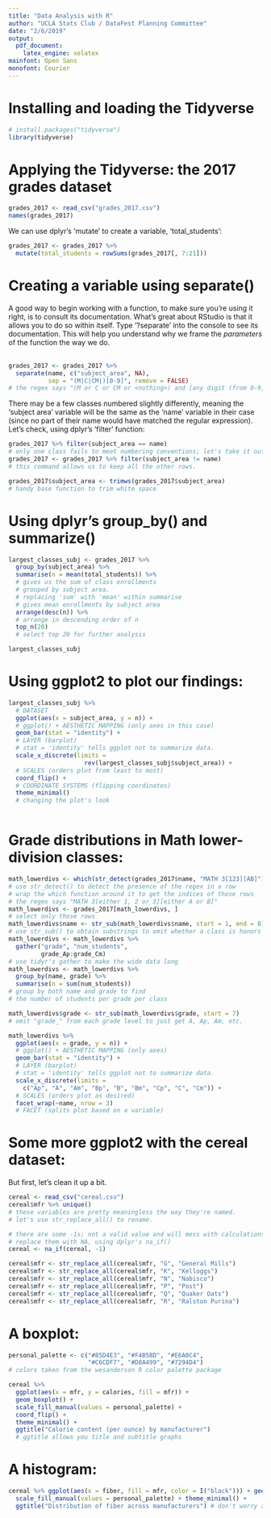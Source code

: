 ```yaml
---
title: "Data Analysis with R"
author: "UCLA Stats Club / DataFest Planning Committee"
date: "2/6/2019"
output:
  pdf_document:
    latex_engine: xelatex
mainfont: Open Sans
monofont: Courier
---
```


# Installing and loading the Tidyverse

```r
# install.packages("tidyverse")
library(tidyverse)
```

# Applying the Tidyverse: the 2017 grades dataset

```r
grades_2017 <- read_csv("grades_2017.csv")
names(grades_2017)
```

We can use dplyr's 'mutate' to create a variable, 'total_students':

```r
grades_2017 <- grades_2017 %>%
  mutate(total_students = rowSums(grades_2017[, 7:21]))
```

# Creating a variable using separate()

A good way to begin working with a function, to make sure you're using it right, is to consult its documentation. What's great about RStudio is that it allows you to do so within itself. Type '?separate' into the console to see its documentation. This will help you understand why we frame the *parameters* of the function the way we do.\
\

```r

grades_2017 <- grades_2017 %>% 
  separate(name, c("subject_area", NA), 
           sep = "(M|C|CM|)[0-9]", remove = FALSE)
# the regex says "(M or C or CM or <nothing>) and [any digit (from 0-9, so any digit)]"

```

There may be a few classes numbered slightly differently, meaning the 'subject area' variable will be the same as the 'name' variable in their case (since no part of their name would have matched the regular expression). Let's check, using dplyr's 'filter' function:\

```r

grades_2017 %>% filter(subject_area == name)
# only one class fails to meet numbering conventions; let's take it out
grades_2017 <- grades_2017 %>% filter(subject_area != name) 
# this command allows us to keep all the other rows.

grades_2017$subject_area <- trimws(grades_2017$subject_area)
# handy base function to trim white space

```

# Using dplyr’s group_by() and summarize()

```r

largest_classes_subj <- grades_2017 %>% 
  group_by(subject_area) %>% 
  summarise(n = mean(total_students)) %>% 
  # gives us the sum of class enrollments 
  # grouped by subject area. 
  # replacing 'sum' with 'mean' within summarise 
  # gives mean enrollments by subject area
  arrange(desc(n)) %>%
  # arrange in descending order of n
  top_n(20)
  # select top 20 for further analysis

largest_classes_subj
```

# Using ggplot2 to plot our findings:

```r
largest_classes_subj %>%
  # DATASET
  ggplot(aes(x = subject_area, y = n)) +
  # ggplot() + AESTHETIC MAPPING (only axes in this case)
  geom_bar(stat = "identity") + 
  # LAYER (barplot)
  # stat = 'identity' tells ggplot not to summarize data.
  scale_x_discrete(limits = 
                     rev(largest_classes_subj$subject_area)) + 
  # SCALES (orders plot from least to most)
  coord_flip() +
  # COORDINATE SYSTEMS (flipping coordinates)
  theme_minimal()
  # changing the plot's look
  

```

# Grade distributions in Math lower-division classes:

```r

math_lowerdivs <- which(str_detect(grades_2017$name, "MATH 3[123][AB]"))
# use str_detect() to detect the presence of the regex in a row
# wrap the which function around it to get the indices of those rows
# the regex says "MATH 3[either 1, 2 or 3][either A or B]"
math_lowerdivs <- grades_2017[math_lowerdivs, ]
# select only those rows
math_lowerdivs$name <- str_sub(math_lowerdivs$name, start = 1, end = 8) 
# use str_sub() to obtain substrings to omit whether a class is honors
math_lowerdivs <- math_lowerdivs %>% 
  gather("grade", "num_students",
         grade_Ap:grade_Cm)
# use tidyr's gather to make the wide data long
math_lowerdivs <- math_lowerdivs %>% 
  group_by(name, grade) %>% 
  summarise(n = sum(num_students))
# group by both name and grade to find 
# the number of students per grade per class

math_lowerdivs$grade <- str_sub(math_lowerdivs$grade, start = 7)
# omit "grade_" from each grade level to just get A, Ap, Am, etc.

math_lowerdivs %>% 
  ggplot(aes(x = grade, y = n)) +
  # ggplot() + AESTHETIC MAPPING (only axes)
  geom_bar(stat = "identity") +
  # LAYER (barplot)
  # stat = 'identity' tells ggplot not to summarize data.
  scale_x_discrete(limits = 
    c("Ap", "A", "Am", "Bp", "B", "Bm", "Cp", "C", "Cm")) +
  # SCALES (orders plot as desired)
  facet_wrap(~name, nrow = 3)
  # FACET (splits plot based on a variable)
```

# Some more ggplot2 with the cereal dataset:

But first, let's clean it up a bit.

```r
cereal <- read_csv("cereal.csv")
cereal$mfr %>% unique()
# these variables are pretty meaningless the way they're named.
# let's use str_replace_all() to rename.

# there are some -1s; not a valid value and will mess with calculations
# replace them with NA, using dplyr's na_if()
cereal <- na_if(cereal, -1)

cereal$mfr <- str_replace_all(cereal$mfr, "G", "General Mills")
cereal$mfr <- str_replace_all(cereal$mfr, "K", "Kelloggs")
cereal$mfr <- str_replace_all(cereal$mfr, "N", "Nabisco")
cereal$mfr <- str_replace_all(cereal$mfr, "P", "Post")
cereal$mfr <- str_replace_all(cereal$mfr, "Q", "Quaker Oats")
cereal$mfr <- str_replace_all(cereal$mfr, "R", "Ralston Purina")
```

# A boxplot:

```r
personal_palette <- c("#85D4E3", "#F4B5BD", "#E6A0C4", 
                      "#C6CDF7", "#D8A499", "#7294D4")
# colors taken from the wesanderson R color palette package

cereal %>% 
  ggplot(aes(x = mfr, y = calories, fill = mfr)) +
  geom_boxplot() +
  scale_fill_manual(values = personal_palette) +
  coord_flip() +
  theme_minimal() +
  ggtitle("Calorie content (per ounce) by manufacturer")
  # ggtitle allows you title and subtitle graphs

```

# A histogram:

```r
cereal %>% ggplot(aes(x = fiber, fill = mfr, color = I("black"))) + geom_histogram(bins = 10) +
  scale_fill_manual(values = personal_palette) + theme_minimal() + 
  ggtitle("Distribution of fiber across manufacturers") # don't worry about I("black")

```